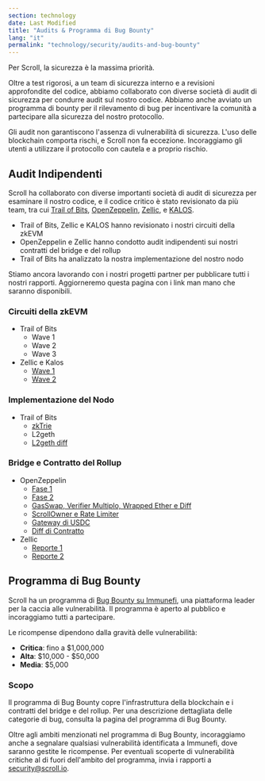 ```yaml
---
section: technology
date: Last Modified
title: "Audits & Programma di Bug Bounty"
lang: "it"
permalink: "technology/security/audits-and-bug-bounty"
---
```



Per Scroll, la sicurezza è la massima priorità.

Oltre a test rigorosi, a un team di sicurezza interno e a revisioni approfondite del codice, abbiamo collaborato con diverse società di audit di sicurezza per condurre audit sul nostro codice. Abbiamo anche avviato un programma di bounty per il rilevamento di bug per incentivare la comunità a partecipare alla sicurezza del nostro protocollo.

<Aside type="danger" title="">
Gli audit non garantiscono l'assenza di vulnerabilità di sicurezza. L'uso delle blockchain comporta rischi, e Scroll non fa eccezione. Incoraggiamo gli utenti a utilizzare il protocollo con cautela e a proprio rischio.
</Aside>

## Audit Indipendenti

Scroll ha collaborato con diverse importanti società di audit di sicurezza per esaminare il nostro codice, e il codice critico è stato revisionato da più team, tra cui [Trail of Bits](https://www.trailofbits.com/), [OpenZeppelin](https://www.openzeppelin.com/), [Zellic](https://www.zellic.io/), e [KALOS](https://www.kalos.xyz/).

- Trail of Bits, Zellic e KALOS hanno revisionato i nostri circuiti della zkEVM
- OpenZeppelin e Zellic hanno condotto audit indipendenti sui nostri contratti del bridge e del rollup
- Trail of Bits ha analizzato la nostra implementazione del nostro nodo

<Aside type="tip" title="">
Stiamo ancora lavorando con i nostri progetti partner per pubblicare tutti i nostri rapporti. Aggiorneremo questa pagina con i link man mano che saranno disponibili.
</Aside>

### Circuiti della zkEVM

- Trail of Bits
  - Wave 1
  - Wave 2
  - Wave 3
- Zellic e Kalos
  - [Wave 1](https://github.com/Zellic/publications/blob/master/Scroll%20zkEVM%20-%20Part%201%20-%20Audit%20Report.pdf)
  - [Wave 2](https://github.com/Zellic/publications/blob/master/Scroll%20zkEVM%20-%20Part%202%20-%20Audit%20Report.pdf)

### Implementazione del Nodo

- Trail of Bits
  - [zkTrie](https://github.com/trailofbits/publications/blob/master/reviews/2023-07-scroll-zktrie-securityreview.pdf)
  - L2geth
  - [L2geth diff](https://github.com/trailofbits/publications/blob/master/reviews/2023-08-scrollL2geth-securityreview.pdf)

### Bridge e Contratto del Rollup

- OpenZeppelin
  - [Fase 1](https://blog.openzeppelin.com/scroll-layer-1-audit-1)
  - [Fase 2](https://blog.openzeppelin.com/scroll-phase-2-audit)
  - [GasSwap, Verifier Multiplo, Wrapped Ether e Diff](https://blog.openzeppelin.com/scroll-gasswap-multiple-verifier-wrapped-ether-and-diff-audit)
  - [ScrollOwner e Rate Limiter](https://blog.openzeppelin.com/scrollowner-and-rate-limiter-audit)
  - [Gateway di USDC](https://blog.openzeppelin.com/scroll-usdc-gateway-audit)
  - [Diff di Contratto](https://blog.openzeppelin.com/scroll-diff-audit-report)
- Zellic
  - [Reporte 1](https://github.com/Zellic/publications/blob/master/Scroll%20-%2005.26.23%20Zellic%20Audit%20Report.pdf)
  - [Reporte 2](https://github.com/Zellic/publications/blob/master/Scroll%20-%2009.27.23%20Zellic%20Audit%20Report.pdf)

## Programma di Bug Bounty

Scroll ha un programma di [Bug Bounty su Immunefi](https://immunefi.com/bounty/scroll/), una piattaforma leader per la caccia alle vulnerabilità. Il programma è aperto al pubblico e incoraggiamo tutti a partecipare.

Le ricompense dipendono dalla gravità delle vulnerabilità:

- **Critica**: fino a $1,000,000
- **Alta**: $10,000 - $50,000
- **Media**: $5,000

### Scopo

Il programma di Bug Bounty copre l'infrastruttura della blockchain e i contratti del bridge e del rollup. Per una descrizione dettagliata delle categorie di bug, consulta la pagina del programma di Bug Bounty.

Oltre agli ambiti menzionati nel programma di Bug Bounty, incoraggiamo anche a segnalare qualsiasi vulnerabilità identificata a Immunefi, dove saranno gestite le ricompense. Per eventuali scoperte di vulnerabilità critiche al di fuori dell'ambito del programma, invia i rapporti a security@scroll.io.